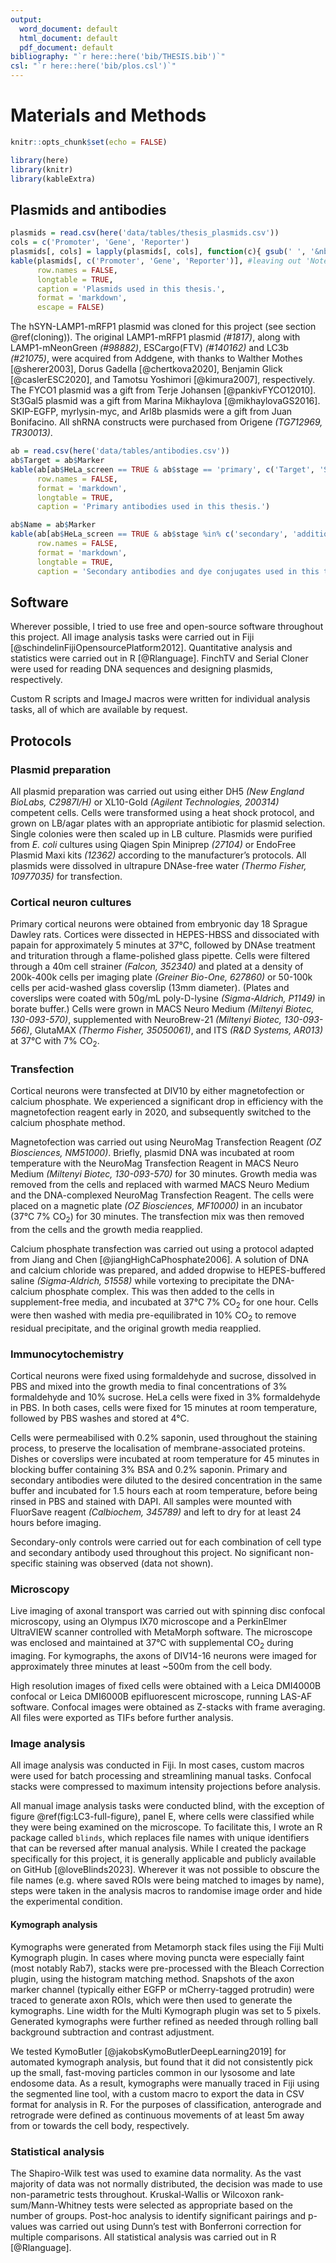 ```yaml
---
output:
  word_document: default
  html_document: default
  pdf_document: default
bibliography: "`r here::here('bib/THESIS.bib')`"
csl: "`r here::here('bib/plos.csl')`"
---
```

# Materials and Methods {.unnumbered #METHODS}

```{=latex}
\markboth{MATERIALS AND METHODS}{}
```

```r
knitr::opts_chunk$set(echo = FALSE)

library(here)
library(knitr)
library(kableExtra)
```

## Plasmids and antibodies

```r
plasmids = read.csv(here('data/tables/thesis_plasmids.csv'))
cols = c('Promoter', 'Gene', 'Reporter')
plasmids[, cols] = lapply(plasmids[, cols], function(c){ gsub(' ', '&nbsp;', c) })
kable(plasmids[, c('Promoter', 'Gene', 'Reporter')], #leaving out 'Notes' column to fit on page 
      row.names = FALSE,
      longtable = TRUE,
      caption = 'Plasmids used in this thesis.',
      format = 'markdown',
      escape = FALSE)

```

The hSYN-LAMP1-mRFP1 plasmid was cloned for this project (see section \@ref(cloning)).  The original LAMP1-mRFP1 plasmid *(#1817)*, along with LAMP1-mNeonGreen *(#98882)*,  ESCargo(FTV) *(#140162)* and LC3b *(#21075)*, were acquired from Addgene, with thanks to Walther Mothes [@sherer2003], Dorus Gadella [@chertkova2020], Benjamin Glick [@caslerESC2020], and Tamotsu Yoshimori [@kimura2007], respectively.  The FYCO1 plasmid was a gift from Terje Johansen [@pankivFYCO12010].  St3Gal5 plasmid was a gift from Marina Mikhaylova [@mikhaylovaGS2016].  SKIP-EGFP, myrlysin-myc, and Arl8b plasmids were a gift from Juan Bonifacino.  All shRNA constructs were purchased from Origene *(TG712969, TR30013)*.


```r
ab = read.csv(here('data/tables/antibodies.csv'))
ab$Target = ab$Marker
kable(ab[ab$HeLa_screen == TRUE & ab$stage == 'primary', c('Target', 'Source', 'Dilution')],
      row.names = FALSE,
      format = 'markdown',
      longtable = TRUE,
      caption = 'Primary antibodies used in this thesis.')
```
```r
ab$Name = ab$Marker
kable(ab[ab$HeLa_screen == TRUE & ab$stage %in% c('secondary', 'additional'), c('Name', 'Source', 'Dilution')],
      row.names = FALSE,
      format = 'markdown',
      longtable = TRUE,
      caption = 'Secondary antibodies and dye conjugates used in this thesis.')
```

## Software

Wherever possible, I tried to use free and open-source software throughout this project.  All image analysis tasks were carried out in Fiji [@schindelinFijiOpensourcePlatform2012].  Quantitative analysis and statistics were carried out in R [@Rlanguage]. FinchTV and Serial Cloner were used for reading DNA sequences and designing plasmids, respectively.  

Custom R scripts and ImageJ macros were written for individual analysis tasks, all of which are available by request.  

## Protocols

### Plasmid preparation{#plasmid-prep}

All plasmid preparation was carried out using either DH5\textalpha{} *(New England BioLabs, C2987I/H)* or XL10-Gold *(Agilent Technologies, 200314)* competent cells.  Cells were transformed using a heat shock protocol, and grown on LB/agar plates with an appropriate antibiotic for plasmid selection.  Single colonies were then scaled up in LB culture.  Plasmids were purified from *E. coli* cultures using Qiagen Spin Miniprep *(27104)* or EndoFree Plasmid Maxi kits *(12362)* according to the manufacturer's protocols.  All plasmids were dissolved in ultrapure DNAse-free water *(Thermo Fisher, 10977035)* for transfection.

### Cortical neuron cultures

Primary cortical neurons were obtained from embryonic day 18 Sprague Dawley rats. Cortices were dissected in HEPES-HBSS and dissociated with papain for approximately 5 minutes at 37°C, followed by DNAse treatment and trituration through a flame-polished glass pipette. Cells were filtered through a 40\textmu{}m cell strainer *(Falcon, 352340)* and plated at a density of 200k-400k cells per imaging plate *(Greiner Bio-One, 627860)* or 50-100k cells per acid-washed glass coverslip (13mm diameter). (Plates and coverslips were coated with 50\textmu{}g/mL poly-D-lysine *(Sigma-Aldrich, P1149)* in borate buffer.)  Cells were grown in MACS Neuro Medium *(Miltenyi Biotec, 130-093-570)*, supplemented with NeuroBrew-21 *(Miltenyi Biotec, 130-093-566)*, GlutaMAX *(Thermo Fisher, 35050061)*, and ITS *(R&D Systems, AR013)* at 37°C with 7% CO~2~. 

### Transfection

Cortical neurons were transfected at DIV10 by either magnetofection or calcium phosphate.  We experienced a significant drop in efficiency with the magnetofection reagent early in 2020, and subsequently switched to the calcium phosphate method.

Magnetofection was carried out using NeuroMag Transfection Reagent *(OZ Biosciences, NM51000)*. Briefly, plasmid DNA was incubated at room temperature with the NeuroMag Transfection Reagent in MACS Neuro Medium *(Miltenyi Biotec, 130-093-570)* for 30 minutes. Growth media was removed from the cells and replaced with warmed MACS Neuro Medium and the DNA-complexed NeuroMag Transfection Reagent. The cells were placed on a magnetic plate *(OZ Biosciences, MF10000)* in an incubator (37°C 7% CO~2~) for 30 minutes. The transfection mix was then removed from the cells and the growth media reapplied.

Calcium phosphate transfection was carried out using a protocol adapted from Jiang and Chen [@jiangHighCaPhosphate2006].  A solution of DNA and calcium chloride was prepared, and added dropwise to HEPES-buffered saline *(Sigma-Aldrich, 51558)* while vortexing to precipitate the DNA-calcium phosphate complex.  This was then added to the cells in supplement-free media, and incubated at 37°C 7% CO~2~ for one hour.  Cells were then washed with media pre-equilibrated in 10% CO~2~ to remove residual precipitate, and the original growth media reapplied.

### Immunocytochemistry{#immuno}

Cortical neurons were fixed using formaldehyde and sucrose, dissolved in PBS and mixed into the growth media to final concentrations of 3% formaldehyde and 10% sucrose.  HeLa cells were fixed in 3% formaldehyde in PBS.  In both cases, cells were fixed for 15 minutes at room temperature, followed by PBS washes and stored at 4°C.  

Cells were permeabilised with 0.2% saponin, used throughout the staining process, to preserve the localisation of membrane-associated proteins.  Dishes or coverslips were incubated at room temperature for 45 minutes in blocking buffer containing 3% BSA and 0.2% saponin.  Primary and secondary antibodies were diluted to the desired concentration in the same buffer and incubated for 1.5 hours each at room temperature, before being rinsed in PBS and stained with DAPI.  All samples were mounted with FluorSave reagent *(Calbiochem, 345789)* and left to dry for at least 24 hours before imaging.

Secondary-only controls were carried out for each combination of cell type and secondary antibody used throughout this project.  No significant non-specific staining was observed (data not shown).

### Microscopy

Live imaging of axonal transport was carried out with spinning disc confocal microscopy, using an Olympus IX70 microscope and a PerkinElmer UltraVIEW scanner controlled with MetaMorph software.  The microscope was enclosed and maintained at 37°C with supplemental CO~2~ during imaging.  For kymographs, the axons of DIV14-16 neurons were imaged for approximately three minutes at least ~500\textmu{}m from the cell body.  

High resolution images of fixed cells were obtained with a Leica DMI4000B confocal or Leica DMI6000B epifluorescent microscope, running LAS-AF software.  Confocal images were obtained as Z-stacks with frame averaging.  All files were exported as TIFs before further analysis.  

### Image analysis

All image analysis was conducted in Fiji.  In most cases, custom macros were used for batch processing and streamlining manual tasks.  Confocal stacks were compressed to maximum intensity projections before analysis.

All manual image analysis tasks were conducted blind, with the exception of figure \@ref(fig:LC3-full-figure), panel E, where cells were classified while they were being examined on the microscope.  To facilitate this, I wrote an R package called `blinds`, which replaces file names with unique identifiers that can be reversed after manual analysis.  While I created the package specifically for this project, it is generally applicable and publicly available on GitHub [@loveBlinds2023].  Wherever it was not possible to obscure the file names (e.g. where saved ROIs were being matched to images by name), steps were taken in the analysis macros to randomise image order and hide the experimental condition.

#### Kymograph analysis{#kymo}

Kymographs were generated from Metamorph stack files using the Fiji Multi Kymograph plugin.  In cases where moving puncta were especially faint (most notably Rab7), stacks were pre-processed with the Bleach Correction plugin, using the histogram matching method.  Snapshots of the axon marker channel (typically either EGFP or mCherry-tagged protrudin) were traced to generate axon ROIs, which were then used to generate the kymographs.  Line width for the Multi Kymograph plugin was set to 5 pixels.  Generated kymographs were further refined as needed through rolling ball background subtraction and contrast adjustment.

We tested KymoButler [@jakobsKymoButlerDeepLearning2019] for automated kymograph analysis, but found that it did not consistently pick up the small, fast-moving particles common in our lysosome and late endosome data.  As a result, kymographs were manually traced in Fiji using the segmented line tool, with a custom macro to export the data in CSV format for analysis in R.  For the purposes of classification, anterograde and retrograde were defined as continuous movements of at
least 5\textmu{}m away from or towards the cell body, respectively.  

### Statistical analysis

The Shapiro-Wilk test was used to examine data normality.  As the vast majority of data was not normally distributed, the decision was made to use non-parametric tests throughout.  Kruskal-Wallis or Wilcoxon rank-sum/Mann-Whitney tests were selected as appropriate based on the number of groups.  Post-hoc analysis to identify significant pairings and p-values was carried out using Dunn's test with Bonferroni correction for multiple comparisons.  All statistical analysis was carried out in R [@Rlanguage].
